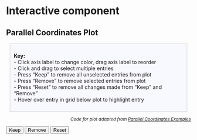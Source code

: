# Interactive component


## Parallel Coordinates Plot


<div style="background: ghostwhite; 
            font-size:14px; 
            padding: 10px; 
            border: 1px solid lightgray; 
            margin: 10px;">
<b>Key:</b>
<br>
- Click axis label to change color, drag axis label to reorder
<br>
- Click and drag to select multiple entries
<br>
- Press "Keep" to remove all unselected entries from plot
<br>
- Press "Remove" to remove selected entries from plot 
<br>
- Press "Reset" to remove all changes made from "Keep" and "Remove"
<br>
- Hover over entry in grid below plot to highlight entry
</div>


<div style="text-align: right; font-size: 85%; font-style: italic;"> <!-- text-align needs to be in parent -->
Code for plot adapted from <a href="https://syntagmatic.github.io/parallel-coordinates/" target="_blank">Parallel Coordinates Examples</a>
</div>


<script src="http://d3js.org/d3.v3.min.js" charset="utf-8"></script>
<script src="http://underscorejs.org/underscore-min.js"></script>
<script src="./_include/js/lib/d3.parcoords.js"></script>
<script src="./_include/js/lib/d3.underscore.math.js"></script>
<script src="https://raw.githubusercontent.com/kattywu/EDAV-Stackoverflow/main/_include/js/lib/d3.divgrid.js?token=ASRDPN5MZ7QL66K35MQZUKLAPDD4C"></script>
<link href="./_include/css/d3.parcoords.css" rel="stylesheet">
<link href="./_include/css/bigdata.parallelcoordinates.css" rel="stylesheet">
<button id="keep-data">Keep</button>
<button id="remove-data">Remove</button>
<button id="reset-data">Reset</button>
<br>
<div id="wrapper" class="parcoords" style="width:100%;height:825px">
</div>
<div id="grid"></div>
<script type="text/javascript" src="./_include/js/bigdata.parallelcoordinates.js"></script>



